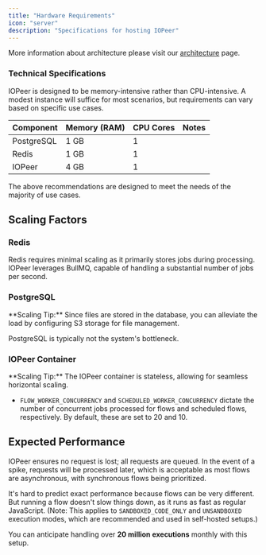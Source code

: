 ```yaml
---
title: "Hardware Requirements"
icon: "server"
description: "Specifications for hosting IOPeer"
---
```


More information about architecture please visit our [architecture](../architecture/overview) page.

### Technical Specifications

IOPeer is designed to be memory-intensive rather than CPU-intensive. A modest instance will suffice for most scenarios, but requirements can vary based on specific use cases.

| Component           | Memory (RAM) | CPU Cores | Notes                                                                 |
|---------------------|--------------|-----------|-----------------------------------------------------------------------|
| PostgreSQL          | 1 GB         | 1         |                                                                       |
| Redis               | 1 GB         | 1         |                                                                       |
| IOPeer        | 4 GB         | 1         |                                                                       |

<Tip>
The above recommendations are designed to meet the needs of the majority of use cases.
</Tip>

## Scaling Factors

### Redis

Redis requires minimal scaling as it primarily stores jobs during processing. IOPeer leverages BullMQ, capable of handling a substantial number of jobs per second.

### PostgreSQL

<Tip>
**Scaling Tip:** Since files are stored in the database, you can alleviate the load by configuring S3 storage for file management.
</Tip>

PostgreSQL is typically not the system's bottleneck.

### IOPeer Container

<Tip>
**Scaling Tip:** The IOPeer container is stateless, allowing for seamless horizontal scaling.
</Tip>

- `FLOW_WORKER_CONCURRENCY` and `SCHEDULED_WORKER_CONCURRENCY` dictate the number of concurrent jobs processed for flows and scheduled flows, respectively. By default, these are set to 20 and 10.

## Expected Performance

IOPeer ensures no request is lost; all requests are queued. In the event of a spike, requests will be processed later, which is acceptable as most flows are asynchronous, with synchronous flows being prioritized.

It's hard to predict exact performance because flows can be very different. But running a flow doesn't slow things down, as it runs as fast as regular JavaScript.
(Note: This applies to `SANDBOXED_CODE_ONLY` and `UNSANDBOXED` execution modes, which are recommended and used in self-hosted setups.)

You can anticipate handling over **20 million executions** monthly with this setup.
